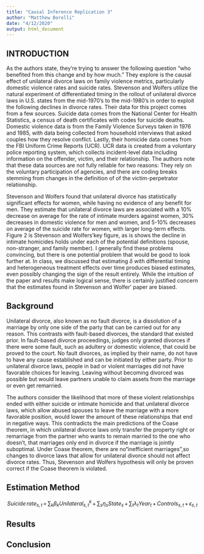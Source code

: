 ```yaml
---
title: "Causal Inference Replication 3"
author: "Matthew Borelli"
date: "4/12/2020"
output: html_document
---
```


## INTRODUCTION

As the authors state, they’re trying to answer the following question “who benefited from this change and by how much.” They explore is the causal effect of unilateral divorce laws on family violence metrics, particularly domestic violence rates and suicide rates. Stevenson and Wolfers utilize the natural experiment of differentiated timing in the rollout of unilateral divorce laws in U.S. states from the mid-1970’s to the mid-1980’s in order to exploit the following declines in divorce rates. Their data for this project comes from a few sources. Suicide data comes from the National Center for Health Statistics, a census of death certificates with codes for suicide deaths. Domestic violence data is from the Family Violence Surveys taken in 1976 and 1985, with data being collected from household interviews that asked couples how they resolve conflict. Lastly, their homicide data comes from the FBI Uniform Crime Reports (UCR). UCR data is created from a voluntary police reporting system, which collects incident-level data including information on the offender, victim, and their relationship. The authors note that these data sources are not fully reliable for two reasons: They rely on the voluntary participation of agencies, and there are coding breaks stemming from changes in the definition of of the victim-perpetrator relationship.


Stevenson and Wolfers found that unilateral divorce has statistically significant effects for women, while having no evidence of any benefit for men. They estimate that unilateral divorce laws are associated with a 10% decrease on average for the rate of intimate murders against women, 30% decreases in domestic violence for men and women, and 5-10% decreases on average of the suicide rate for women, with larger long-term effects. Figure 2 is Stevenson and Wolfers’key figure, as is shows the decline in intimate homicides holds under each of the potential definitions (spouse, non-stranger, and family member). I generally find these problems convincing, but there is one potential problem that would be good to look further at. In class, we discussed that estimating $\delta$ with differential timing and heterogeneous treatment effects over time produces biased estimates, even possibly changing the sign of the result entirely. While the intuition of the paper and results make logical sense, there is certainly justified concern that the estimates found in Stevenson and Wolfer’ paper are biased.

## Background

Unilateral divorce, also known as no fault divorce, is a dissolution of a marriage by only one side of the party that can be carried out for any reason. This contrasts with fault-based divorces, the standard that existed prior. In fault-based divorce proceedings, judges only granted divorces if there were some fault, such as adultery or domestic violence, that could be proved to the court. No fault divorces, as implied by their name, do not have to have any cause established and can be initiated by either party. Prior to unilateral divorce laws, people in bad or violent marriages did not have favorable choices for leaving. Leaving without becoming divorced was possible but would leave partners unable to claim assets from the marriage or even get remarried.

The authors consider the likelihood that more of these violent relationships ended with either suicide or intimate homicide and that unilateral divorce laws, which allow abused spouses to leave the marriage with a more favorable position, would lower the amount of these relationships that end in negative ways. This contradicts the main predictions of the Coase theorem, in which unilateral divorce laws only transfer the property right or remarriage from the partner who wants to remain married to the one who doesn't, that marriages only end in divorce if the marriage is jointly suboptimal. Under Coase theorem, there are no“inefficient marriages”,so changes to divorce laws that allow for unilateral divorce should not affect divorce rates. Thus, Stevenson and Wolfers hypothesis will only be proven correct if the Coase theorem is violated.


## Estimation Method

$$Suicide\, rate_{s,t}\, =\, \sum_k \beta_k Unilateral_{s,t}^k\,  +\, \sum_s \eta_s State_s\, +\, \sum_t \lambda_t Year_t\, +\, Controls_{s,t}\, +\, \epsilon_{s,t}$$

## Results

## Conclusion
